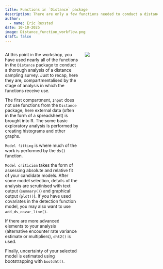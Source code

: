 ```yaml
---
title: Functions in `Distance` package
description: There are only a few functions needed to conduct a distance sampling analysis
author: 
  - name: Eric Rexstad
date: 10-10-2025
image: Distance_function_workflow.png
draft: false
---
```


:::: {.columns}

::: {.column width='50%'}

At this point in the workshop, you have used nearly all of the functions in the `Distance` package to conduct a thorough analysis of a distance sampling survey. Just to recap, here they are, compartmentalised by the stage of analysis in which the functions receive use.

The first compartment, `Input` does not use functions from the `Distance` package, here external data (often in the form of a spreadsheet) is brought into R. The some basic exploratory analysis is performed by creating histograms and other graphs.

`Model fitting` is where much of the work is performed by the `ds()` function.

`Model criticism` takes the form of assessing absolute and relative fit of your candidate models. After some model selection, details of the analysis are scrutinised with text output (`summary()`) and graphical output (`plot()`). If you have used covariates in the detection function model, you may also want to use `add_ds_covar_line()`.

If there are more advanced elements to your analysis (alternative encounter rate variance estimate or multipliers), `dht2()` is used.

Finally, uncertainty of your selected model is estimated using bootstrapping with `bootdht()`.

:::

::: {.column width='50%'}
![](Distance_function_workflow.png)

:::

::::